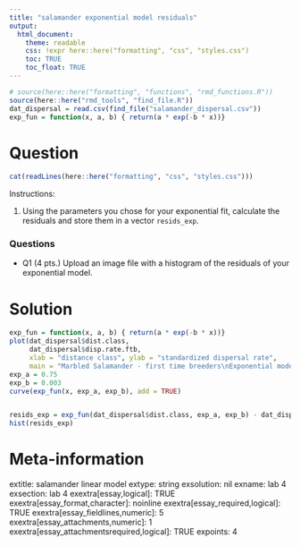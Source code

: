```yaml
---
title: "salamander exponential model residuals"
output:  
  html_document:
    theme: readable
    css: !expr here::here("formatting", "css", "styles.css")
    toc: TRUE
    toc_float: TRUE
---
```



```r
# source(here::here("formatting", "functions", "rmd_functions.R"))
source(here::here("rmd_tools", "find_file.R"))
dat_dispersal = read.csv(find_file("salamander_dispersal.csv"))
exp_fun = function(x, a, b) { return(a * exp(-b * x))}
```


Question
========

```r
cat(readLines(here::here("formatting", "css", "styles.css")))
```



Instructions:

1. Using the parameters you chose for your exponential fit, calculate the residuals and store them in a vector `resids_exp`.


<div class="questionborder">
### Questions

- Q1 (4 pts.) Upload an image file with a histogram of the residuals of your exponential model.


</div>




Solution
========


```r
exp_fun = function(x, a, b) { return(a * exp(-b * x))}
plot(dat_dispersal$dist.class,
     dat_dispersal$disp.rate.ftb,
     xlab = "distance class", ylab = "standardized dispersal rate",
     main = "Marbled Salamander - first time breeders\nExponential model")
exp_a = 0.75
exp_b = 0.003
curve(exp_fun(x, exp_a, exp_b), add = TRUE)


resids_exp = exp_fun(dat_dispersal$dist.class, exp_a, exp_b) - dat_dispersal$disp.rate.ftb 
hist(resids_exp)

```





Meta-information
================
extitle: salamander linear model
extype: string
exsolution: nil
exname: lab 4
exsection: lab 4
exextra[essay,logical]: TRUE
exextra[essay_format,character]: noinline
exextra[essay_required,logical]: TRUE
exextra[essay_fieldlines,numeric]: 5
exextra[essay_attachments,numeric]: 1
exextra[essay_attachmentsrequired,logical]: TRUE
expoints: 4
